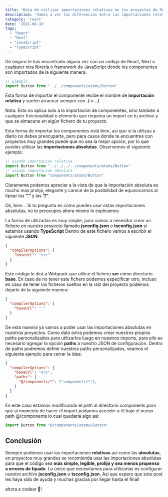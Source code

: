 ```yaml
---
title: 'Deja de utilizar importaciones relativas en tus proyectos de React'
description: 'Vamos a ver las diferencias entre las importaciones relativas y absolutas y porque es recomendable usar estas últimas en tus proyectos de React.'
category: 'react'
date: '2021-08-16'
tags: 
  - "React"
  - "Next"
  - "JavaScript"
  - "TypeScript"
---
```


De seguro te has encontrado alguna vez con un código de React, Next o cualquier otra librería o framework de JavaScript donde los componentes son importados de la siguiente manera:

```javascript
// Ejemplo
import Button from "../../components/atoms/Button"
```
Esta forma de importar el componente recibe el nombre de **importación relativa** y suelen arrancar siempre con **./** o **../**

Nota: Esto no aplica solo a la importación de componentes, sino también a cualquier funcionalidad o elemento que requiera un import en tu archivo y que se almacene en algún fichero de tu proyecto.

Esta forma de importar los componentes está bien, así que si la utilizas a diario no debes preocuparte, pero para casos donde te encuentres con proyectos muy grandes puede que no sea la mejor opción, por lo que puedes utilizar las **importaciones absolutas**. 
Observemos el siguiente ejemplo:

```javascript
// usando importación relativa
import Button from "../../../../components/atoms/Button"
// usando importación absoluta
import Button from "components/atoms/Button"
```

Claramente podemos apreciar a la vista de que la importación absoluta es mucho más prolija, elegante y carece de la posibilidad de equivocarnos al tipear los **”.”** y las **”/”**.

Ok, bien… Si tu pregunta es cómo puedes usar estas importaciones absolutas, no te preocupes ahora mismo lo explicamos

La forma de utilizarlas es muy simple, para vamos a necesitar crear un fichero en nuestro proyecto llamado **jsconfig.json** o **tsconfig.json** si estamos usando **TypeScript**
Dentro de este fichero vamos a escribir el siguiente **JSON**:

```json
{
  "compilerOptions": {
    "baseUrl": "src"
  }
}
```

Este código le dirá a Webpack que utilice el fichero **src** cómo directorio **base**. En caso de no tener este fichero podemos especificar otro, incluso en caso de tener los ficheros sueltos en la raíz del proyecto podemos dejarlo de la siguiente manera:

```json
{
  "compilerOptions": {
    "baseUrl": "."
  }
}
```

De esta manera ya vamos a poder usar las importaciones absolutas en nuestros proyectos. Como dato extra podemos crear nuestros propios paths personalizados para utilizarlos luego en nuestros imports, para ello es necesario agregar la opción **paths** a nuestro JSON de configuración.
Dentro de paths podremos definir nuestros paths personalizados, veamos el siguiente ejemplo para cerrar la idea:

```json
{
  "compilerOptions": {
    "baseUrl": "src",
    "paths": {
      "@/components/*": ["components/*"],
    }
  }
}

```

En este caso estamos modificando el path al directorio components para que al momento de hacer el import podamos acceder a él bajo el nuevo path @/components lo cual quedaria algo asi:

```javascript
import Button from "@/components/atoms/Button"
```

## Conclusión
Siempre podemos usar las importaciones **relativas** así como las **absolutas**, en proyectos muy grandes se recomienda usar las importaciones absolutas para que el código sea **más simple, legible, prolijo y sea menos propenso a errores de tipado**.
Lo único que necesitamos para utilizarlas es configurar nuestro archivo **jsconfig.json** o **tsconfig.json**.
Así que espero que este post les haya sido de ayuda y muchas gracias por llegar hasta el final!

ahora a codear 💙!

